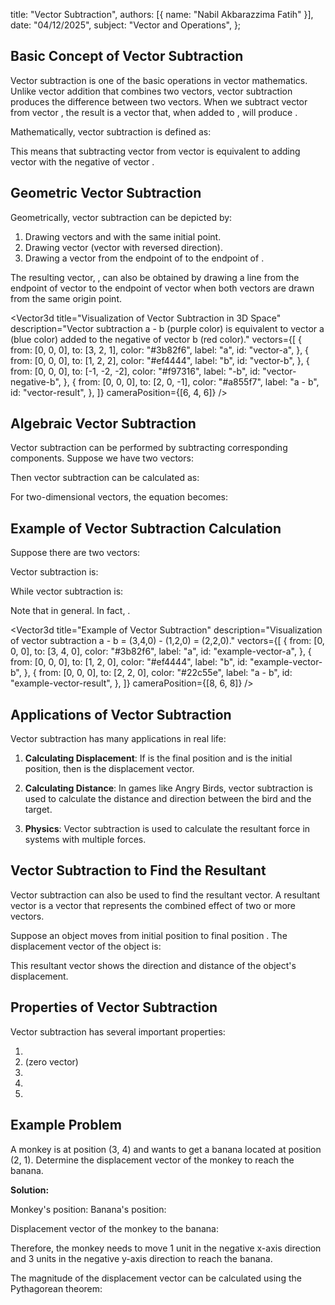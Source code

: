 
  title: "Vector Subtraction",
  authors: [{ name: "Nabil Akbarazzima Fatih" }],
  date: "04/12/2025",
  subject: "Vector and Operations",
};

## Basic Concept of Vector Subtraction

Vector subtraction is one of the basic operations in vector mathematics. Unlike vector addition that combines two vectors, vector subtraction produces the difference between two vectors. When we subtract vector <InlineMath math="\vec{b}" /> from vector <InlineMath math="\vec{a}" />, the result is a vector that, when added to <InlineMath math="\vec{b}" />, will produce <InlineMath math="\vec{a}" />.

Mathematically, vector subtraction is defined as:

<BlockMath math="\vec{a} - \vec{b} = \vec{a} + (-\vec{b})" />

This means that subtracting vector <InlineMath math="\vec{b}" /> from vector <InlineMath math="\vec{a}" /> is equivalent to adding vector <InlineMath math="\vec{a}" /> with the negative of vector <InlineMath math="\vec{b}" />.

## Geometric Vector Subtraction

Geometrically, vector subtraction <InlineMath math="\vec{a} - \vec{b}" /> can be depicted by:

1. Drawing vectors <InlineMath math="\vec{a}" /> and <InlineMath math="\vec{b}" /> with the same initial point.
2. Drawing vector <InlineMath math="-\vec{b}" /> (vector <InlineMath math="\vec{b}" /> with reversed direction).
3. Drawing a vector from the endpoint of <InlineMath math="\vec{b}" /> to the endpoint of <InlineMath math="\vec{a}" />.

The resulting vector, <InlineMath math="\vec{a} - \vec{b}" />, can also be obtained by drawing a line from the endpoint of vector <InlineMath math="\vec{b}" /> to the endpoint of vector <InlineMath math="\vec{a}" /> when both vectors are drawn from the same origin point.

<Vector3d
  title="Visualization of Vector Subtraction in 3D Space"
  description="Vector subtraction a - b (purple color) is equivalent to vector a (blue color) added to the negative of vector b (red color)."
  vectors={[
    {
      from: [0, 0, 0],
      to: [3, 2, 1],
      color: "#3b82f6",
      label: "a",
      id: "vector-a",
    },
    {
      from: [0, 0, 0],
      to: [1, 2, 2],
      color: "#ef4444",
      label: "b",
      id: "vector-b",
    },
    {
      from: [0, 0, 0],
      to: [-1, -2, -2],
      color: "#f97316",
      label: "-b",
      id: "vector-negative-b",
    },
    {
      from: [0, 0, 0],
      to: [2, 0, -1],
      color: "#a855f7",
      label: "a - b",
      id: "vector-result",
    },
  ]}
  cameraPosition={[6, 4, 6]}
/>

## Algebraic Vector Subtraction

Vector subtraction can be performed by subtracting corresponding components. Suppose we have two vectors:

<div className="flex flex-col gap-4">
  <BlockMath math="\vec{a} = (a_1, a_2, a_3)" />
  <BlockMath math="\vec{b} = (b_1, b_2, b_3)" />
</div>

Then vector subtraction <InlineMath math="\vec{a} - \vec{b}" /> can be calculated as:

<BlockMath math="\vec{a} - \vec{b} = (a_1 - b_1, a_2 - b_2, a_3 - b_3)" />

For two-dimensional vectors, the equation becomes:

<BlockMath math="\vec{a} - \vec{b} = (a_1 - b_1, a_2 - b_2)" />

## Example of Vector Subtraction Calculation

Suppose there are two vectors:

<div className="flex flex-col gap-4">
  <BlockMath math="\vec{a} = (3, 4)" />
  <BlockMath math="\vec{b} = (1, 2)" />
</div>

Vector subtraction <InlineMath math="\vec{a} - \vec{b}" /> is:

<BlockMath math="\vec{a} - \vec{b} = (3, 4) - (1, 2) = (3-1, 4-2) = (2, 2)" />

While vector subtraction <InlineMath math="\vec{b} - \vec{a}" /> is:

<BlockMath math="\vec{b} - \vec{a} = (1, 2) - (3, 4) = (1-3, 2-4) = (-2, -2)" />

Note that <InlineMath math="\vec{a} - \vec{b} \neq \vec{b} - \vec{a}" /> in general. In fact, <InlineMath math="\vec{a} - \vec{b} = -(\vec{b} - \vec{a})" />.

<Vector3d
  title="Example of Vector Subtraction"
  description="Visualization of vector subtraction a - b = (3,4,0) - (1,2,0) = (2,2,0)."
  vectors={[
    {
      from: [0, 0, 0],
      to: [3, 4, 0],
      color: "#3b82f6",
      label: "a",
      id: "example-vector-a",
    },
    {
      from: [0, 0, 0],
      to: [1, 2, 0],
      color: "#ef4444",
      label: "b",
      id: "example-vector-b",
    },
    {
      from: [0, 0, 0],
      to: [2, 2, 0],
      color: "#22c55e",
      label: "a - b",
      id: "example-vector-result",
    },
  ]}
  cameraPosition={[8, 6, 8]}
/>

## Applications of Vector Subtraction

Vector subtraction has many applications in real life:

1. **Calculating Displacement**: If <InlineMath math="\vec{a}" /> is the final position and <InlineMath math="\vec{b}" /> is the initial position, then <InlineMath math="\vec{a} - \vec{b}" /> is the displacement vector.

2. **Calculating Distance**: In games like Angry Birds, vector subtraction is used to calculate the distance and direction between the bird and the target.

3. **Physics**: Vector subtraction is used to calculate the resultant force in systems with multiple forces.

## Vector Subtraction to Find the Resultant

Vector subtraction can also be used to find the resultant vector. A resultant vector is a vector that represents the combined effect of two or more vectors.

Suppose an object moves from initial position <InlineMath math="\vec{p}_1" /> to final position <InlineMath math="\vec{p}_2" />. The displacement vector of the object is:

<BlockMath math="\vec{d} = \vec{p}_2 - \vec{p}_1" />

This resultant vector shows the direction and distance of the object's displacement.

## Properties of Vector Subtraction

Vector subtraction has several important properties:

1. <InlineMath math="\vec{a} - \vec{b} = \vec{a} + (-\vec{b})" />
2. <InlineMath math="\vec{a} - \vec{a} = \vec{0}" /> (zero vector)
3. <InlineMath math="\vec{a} - \vec{0} = \vec{a}" />
4. <InlineMath math="\vec{0} - \vec{a} = -\vec{a}" />
5. <InlineMath math="\vec{a} - \vec{b} = -(\vec{b} - \vec{a})" />

## Example Problem

A monkey is at position (3, 4) and wants to get a banana located at position (2, 1). Determine the displacement vector of the monkey to reach the banana.

**Solution:**

Monkey's position: <InlineMath math="\vec{m} = (3, 4)" />
Banana's position: <InlineMath math="\vec{p} = (2, 1)" />

Displacement vector of the monkey to the banana:

<BlockMath math="\vec{d} = \vec{p} - \vec{m} = (2, 1) - (3, 4) = (2-3, 1-4) = (-1, -3)" />

Therefore, the monkey needs to move 1 unit in the negative x-axis direction and 3 units in the negative y-axis direction to reach the banana.

The magnitude of the displacement vector can be calculated using the Pythagorean theorem:

<BlockMath math="|\vec{d}| = \sqrt{(-1)^2 + (-3)^2} = \sqrt{1 + 9} = \sqrt{10} \approx 3.16" />
